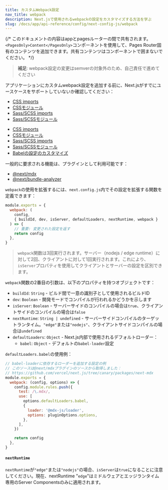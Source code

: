 ```yaml
---
title: カスタムWebpack設定
nav_title: webpack
description: Next.jsで使用されるwebpackの設定をカスタマイズする方法を学ぶ
slug: /docs/app/api-reference/config/next-config-js/webpack
---
```


{/* このドキュメントの内容はappとpagesルーターの間で共有されます。`<PagesOnly>Content</PagesOnly>`コンポーネントを使用して、Pages Router固有のコンテンツを追加できます。共有コンテンツはコンポーネントで囲まないでください。 */}

> **補足**: webpack設定の変更はsemverの対象外のため、自己責任で進めてください

アプリケーションにカスタムwebpack設定を追加する前に、Next.jsがすでにユースケースをサポートしていないか確認してください：

<AppOnly>

- [CSS imports](/docs/app/building-your-application/styling/css)
- [CSSモジュール](/docs/app/building-your-application/styling/css#css-modules)
- [Sass/SCSS imports](/docs/app/guides/sass)
- [Sass/SCSSモジュール](/docs/app/guides/sass)

</AppOnly>

<PagesOnly>

- [CSS imports](/docs/pages/building-your-application/styling)
- [CSSモジュール](/docs/pages/building-your-application/styling/css-modules)
- [Sass/SCSS imports](/docs/pages/guides/sass)
- [Sass/SCSSモジュール](/docs/pages/guides/sass)
- [Babelの設定のカスタマイズ](/docs/pages/guides/babel)

</PagesOnly>

一般的に要求される機能は、プラグインとして利用可能です：

- [@next/mdx](https://github.com/vercel/next.js/tree/canary/packages/next-mdx)
- [@next/bundle-analyzer](https://github.com/vercel/next.js/tree/canary/packages/next-bundle-analyzer)

`webpack`の使用を拡張するには、`next.config.js`内でその設定を拡張する関数を定義できます：

```js filename="next.config.js"
module.exports = {
  webpack: (
    config,
    { buildId, dev, isServer, defaultLoaders, nextRuntime, webpack }
  ) => {
    // 重要: 変更された設定を返す
    return config
  },
}
```

> `webpack`関数は3回実行されます。サーバー（nodejs / edge runtime）に対して2回、クライアントに対して1回実行されます。これにより、`isServer`プロパティを使用してクライアントとサーバーの設定を区別できます。

`webpack`関数の2番目の引数は、以下のプロパティを持つオブジェクトです：

- `buildId`: `String` - ビルド間で一意の識別子として使用されるビルドID
- `dev`: `Boolean` - 開発モードでコンパイルが行われるかどうかを示します
- `isServer`: `Boolean` - サーバーサイドのコンパイルの場合は`true`、クライアントサイドのコンパイルの場合は`false`
- `nextRuntime`: `String | undefined` - サーバーサイドコンパイルのターゲットランタイム。`"edge"`または`"nodejs"`、クライアントサイドコンパイルの場合は`undefined`
- `defaultLoaders`: `Object` - Next.js内部で使用されるデフォルトローダー：
  - `babel`: `Object` - デフォルトの`babel-loader`設定

`defaultLoaders.babel`の使用例：

```js
// babel-loaderに依存するローダーを追加する設定の例
// このソースは@next/mdxプラグインのソースから取得しました：
// https://github.com/vercel/next.js/tree/canary/packages/next-mdx
module.exports = {
  webpack: (config, options) => {
    config.module.rules.push({
      test: /\.mdx/,
      use: [
        options.defaultLoaders.babel,
        {
          loader: '@mdx-js/loader',
          options: pluginOptions.options,
        },
      ],
    })

    return config
  },
}
```

#### `nextRuntime`

`nextRuntime`が`"edge"`または`"nodejs"`の場合、`isServer`は`true`になることに注意してください。現在、nextRuntime "`edge`"はミドルウェアとエッジランタイム専用のServer Componentsのみに適用されます。
